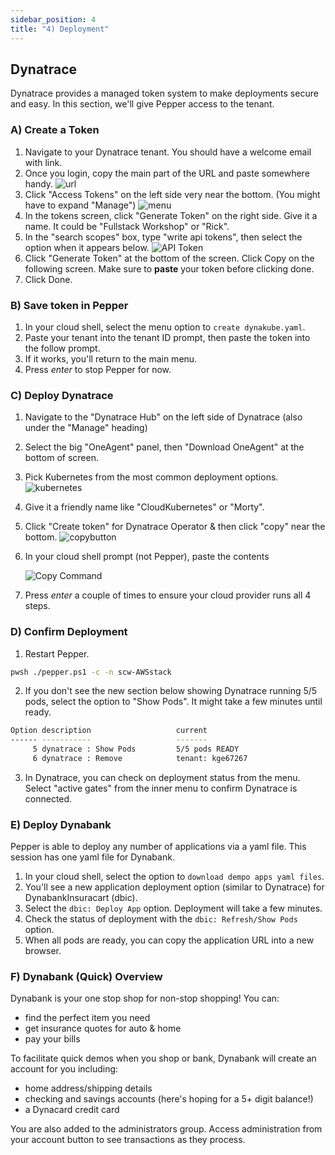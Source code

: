 ```yaml
---
sidebar_position: 4
title: "4) Deployment"
---
```


## Dynatrace

Dynatrace provides a managed token system to make deployments secure and easy. In this section, we'll give Pepper access to the tenant.

### A) Create a Token

1. Navigate to your Dynatrace tenant. You should have a welcome email with link.
2. Once you login, copy the main part of the URL and paste somewhere handy.
   ![url](/img/deploy0.jpg)
3. Click "Access Tokens" on the left side very near the bottom. (You might have to expand "Manage")
   ![menu](/img/deploy1.jpg)
4. In the tokens screen, click "Generate Token" on the right side. Give it a name. It could be "Fullstack Workshop" or "Rick".
5. In the "search scopes" box, type "write api tokens", then select the option when it appears below.
   ![API Token](/img/token.jpg)
6. Click "Generate Token" at the bottom of the screen. Click Copy on the following screen. Make sure to **paste** your token before clicking done.
7. Click Done.

### B) Save token in Pepper

1. In your cloud shell, select the menu option to `create dynakube.yaml`.
2. Paste your tenant into the tenant ID prompt, then paste the token into the follow prompt.
3. If it works, you'll return to the main menu.
4. Press _enter_ to stop Pepper for now.

### C) Deploy Dynatrace

1. Navigate to the "Dynatrace Hub" on the left side of Dynatrace (also under the "Manage" heading)
2. Select the big "OneAgent" panel, then "Download OneAgent" at the bottom of screen.
3. Pick Kubernetes from the most common deployment options.
   ![kubernetes](/img/deploy2.jpg)
4. Give it a friendly name like "CloudKubernetes" or "Morty".
5. Click "Create token" for Dynatrace Operator & then click "copy" near the bottom.
   ![copybutton](/img/deploy3.jpg)

6. In your cloud shell prompt (not Pepper), paste the contents

   ![Copy Command](/img/commands.jpg)

7. Press _enter_ a couple of times to ensure your cloud provider runs all 4 steps.

### D) Confirm Deployment

1. Restart Pepper.

```bash
pwsh ./pepper.ps1 -c -n scw-AWSstack
```

2. If you don't see the new section below showing Dynatrace running 5/5 pods, select the option to "Show Pods". It might take a few minutes until ready.

```bash
Option description                   current
------ -----------                   -------
     5 dynatrace : Show Pods         5/5 pods READY
     6 dynatrace : Remove            tenant: kge67267
```

3. In Dynatrace, you can check on deployment status from the menu. Select "active gates" from the inner menu to confirm Dynatrace is connected.

### E) Deploy Dynabank

Pepper is able to deploy any number of applications via a yaml file. This session has one yaml file for Dynabank.

1. In your cloud shell, select the option to `download dempo apps yaml files`.
2. You'll see a new application deployment option (similar to Dynatrace) for DynabankInsuracart (dbic).
3. Select the `dbic: Deploy App` option. Deployment will take a few minutes.
4. Check the status of deployment with the `dbic: Refresh/Show Pods` option.
5. When all pods are ready, you can copy the application URL into a new browser.

### F) Dynabank (Quick) Overview

Dynabank is your one stop shop for non-stop shopping! You can:

- find the perfect item you need
- get insurance quotes for auto & home
- pay your bills

To facilitate quick demos when you shop or bank, Dynabank will create an account for you including:

- home address/shipping details
- checking and savings accounts (here's hoping for a 5+ digit balance!)
- a Dynacard credit card

You are also added to the administrators group. Access administration from your account button to see transactions as they process.
